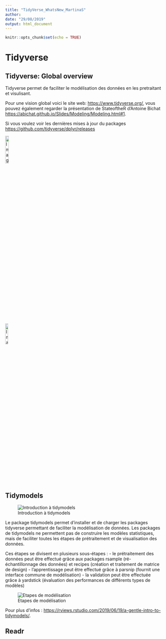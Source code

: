 ```yaml
---
title: "TidyVerse_WhatsNew_MartinaS"
author:
date: "29/08/2019"
output: html_document
---
```


```r
knitr::opts_chunk$set(echo = TRUE)
```

# Tidyverse {.tabset .tabset-fade .tabset-pills} 

<!-- {.tabset .tabset-fade .tabset-pills} use this code to make tabs, but does not work with the anchors (internal liks) --> 

## Tidyverse: Global overview 

Tidyverse permet de faciliter le modélisation des données en les pretraitant et visulisant.

Pour une vision global voici le site web: <https://www.tidyverse.org/>, vous pouvez également regarder la présentation de StateoftheR d'Antoine Bichat <https://abichat.github.io/Slides/Modeling/Modeling.html#1>.

Si vous voulez voir les dernières mises à jour du packages <https://github.com/tidyverse/dplyr/releases>

[![Image Title](logo_tidymodels.png){width=15%}](#tidymodels-link)



[![Image Title](logo_readr.png){width=13%}](#readr-link)





## Tidymodels {#tidymodels-link}

![Introduction à tidymodels](tidymodels.png)

Le package tidymodels permet d'installer et de charger les packages tidyverse permettant de faciliter la modélisation de données. Les packages de tidymodels ne permettent pas de construire les modèles statistiques, mais de faciliter toutes les étapes de prétraitement et de visualisation des données.

Ces étapes se divisent en plusieurs sous-étapes :
- le prétraitement des données peut être effectué grâce aux packages rsample (ré-échantillonnage des données) et recipes (création et traitement de matrice de design)
- l'apprentissage peut être effectué grâce à parsnip (fournit une interface commune de modélisation)
- la validation peut être effectuée grâce à yardstick (évaluation des performances de différents types de modèles)

![Etapes de modélisation](tidymodels2.png)


Pour plus d'infos : <https://rviews.rstudio.com/2019/06/19/a-gentle-intro-to-tidymodels/>.


## Readr {#readr-link}



